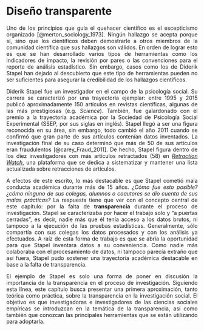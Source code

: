 
# Diseño transparente

<div style="text-align: justify">

Uno de los principios que guía el quehacer científico es el escepticismo organizado [@merton_sociology_1973]. Ningún hallazgo se acepta porque sí, sino que los científicos deben demostrarle a otros miembros de la comunidad científica que sus hallazgos son válidos. En orden de lograr esto es que se han desarrollado varios tipos de herramientas como los indicadores de impacto, la revisión por pares o las convenciones para el reporte de análisis estadístico. Sin embargo, casos como los de Diderik Stapel han dejado al descubierto que este tipo de herramientas pueden no ser suficientes para asegurar la credibilidad de los hallazgos científicos.

<div style="text-align: justify">

Diderik Stapel fue un investigador en el campo de la psicología social. Su carrera se caracterizó por una trayectoria ejemplar: entre 1995 y 2015 publicó aproximadamente 150 artículos en revistas científicas, algunas de las más prestigiosas (e.g. _Science_). También, fue galardonado con el premio a la trayectoria académica por la Sociedad de Psicología Social Experimental (SSEP, por sus siglas en inglés). Stapel llegó a ser una figura reconocida en su área, sin embargo, todo cambió el año 2011 cuando se confirmó que gran parte de sus artículos contenían datos inventados. La investigación final de su caso determinó que más de 50 de sus artículos eran fraudulentos [@carey_Fraud_2011]. De hecho, Stapel figura dentro de los diez investigadores con más artículos retractados (58) en [_Retraction Watch_](https://retractionwatch.com/){target="_blank"}, una plataforma que se dedica a sistematizar y mantener una lista actualizada sobre retracciones de artículos. 

<div style="text-align: justify">

A efectos de este escrito, lo más destacable es que Stapel cometió mala conducta académica durante más de 15 años. _¿Cómo fue esto posible? ¿cómo ninguno de sus colegas, alumnos o coautores se dio cuenta de sus malas prácticas?_ La respuesta tiene que ver con el concepto central de este capítulo: por la falta de **transparencia** durante el proceso de investigación. Stapel se caracterizaba por hacer el trabajo solo y "a puertas cerradas", es decir, nadie más que él tenía acceso a los datos brutos, ni tampoco a la ejecución de las pruebas estadísticas. Generalmente, sólo compartía con sus colegas los datos procesados y con los análisis ya efectuados. A raíz de esta forma de trabajo es que se abría la oportunidad para que Stapel inventara datos a su conveniencia. Como nadie más colaboraba con el procesamiento de datos, ni tampoco parecía extraño que así fuera, Stapel pudo sostener una trayectoria académica destacable en base a la falta de transparencia.

<div style="text-align: justify">

El ejemplo de Stapel es solo una forma de poner en discusión la importancia de la transparencia en el proceso de investigación. Siguiendo esta línea, este capítulo busca presentar una primera aproximación, tanto teórica como práctica, sobre la transparencia en la investigación social. El objetivo es que investigadoras e investigadores de las ciencias sociales empíricas se introduzcan en la temática de la transparencia, así como también que conozcan las principales herramientas que se están utilizando para adoptarla.

